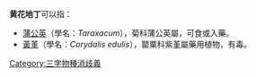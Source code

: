 '''黄花地丁'''可以指：
* [[蒲公英|蒲公英]]（學名：''Taraxacum''），菊科蒲公英屬，可食或入藥。
* [[黃堇|黃堇]]（學名：''Corydalis edulis''），罌粟科紫堇屬藥用植物，有毒。

{{disambig}}
[[Category:三字物種消歧義|Category:三字物種消歧義]]